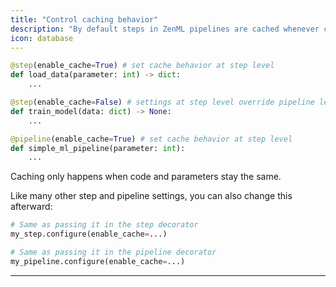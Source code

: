 ```yaml
---
title: "Control caching behavior"
description: "By default steps in ZenML pipelines are cached whenever code and parameters stay unchanged."
icon: database
---
```


```py
@step(enable_cache=True) # set cache behavior at step level
def load_data(parameter: int) -> dict:
    ...

@step(enable_cache=False) # settings at step level override pipeline level
def train_model(data: dict) -> None:
    ...

@pipeline(enable_cache=True) # set cache behavior at step level
def simple_ml_pipeline(parameter: int):
    ...
```

<Info>
    Caching only happens when code and parameters stay the same.
</Info>

Like many other step and pipeline settings, you can also change this afterward:


```py
# Same as passing it in the step decorator
my_step.configure(enable_cache=...)

# Same as passing it in the pipeline decorator
my_pipeline.configure(enable_cache=...)
```
---
<CardGroup>
<Card title="Configure settings in YAML" icon="file-lines" href="/latest/versions/0.66.0/how-to/use-configuration-files" horizontal />
</CardGroup>



